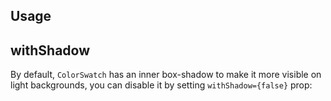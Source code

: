 

## Usage

<Demo data={ColorSwatchDemos.usage} />

## withShadow

By default, `ColorSwatch` has an inner box-shadow to make it more visible on light backgrounds,
you can disable it by setting `withShadow={false}` prop:

<Demo data={ColorSwatchDemos.shadow} />

<Polymorphic
  defaultElement="div"
  changeToElement="button"
  component="ColorSwatch"
/>

<Demo data={ColorSwatchDemos.component} />
